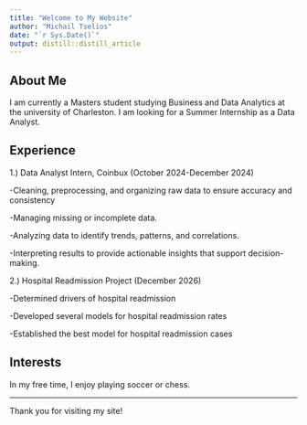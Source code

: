 ```yaml
---
title: "Welcome to My Website"
author: "Michail Tselios"
date: "`r Sys.Date()`"
output: distill::distill_article
---
```


## About Me

I am currently a Masters student studying Business and Data Analytics at the university of Charleston. I am looking for a Summer Internship as a Data Analyst.

## Experience

1.) Data Analyst Intern, Coinbux (October 2024-December 2024)

-Cleaning, preprocessing, and organizing raw data to ensure accuracy and consistency

-Managing missing or incomplete data.

-Analyzing data to identify trends, patterns, and correlations.

-Interpreting results to provide actionable insights that support decision-making.

2.) Hospital Readmission Project (December 2026)

-Determined drivers of hospital readmission

-Developed several models for hospital readmission rates

-Established the best model for hospital readmission cases

## Interests

In my free time, I enjoy playing soccer or chess.

------------------------------------------------------------------------

Thank you for visiting my site!
